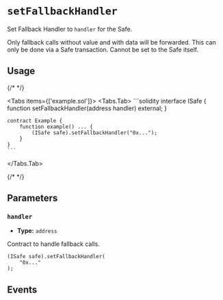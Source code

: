 
# `setFallbackHandler`

Set Fallback Handler to `handler` for the Safe.

<Callout type='warning'>
  Only fallback calls without value and with data will be forwarded. This can
  only be done via a Safe transaction. Cannot be set to the Safe itself.
</Callout>

## Usage

{/* <!-- vale off --> */}

<Tabs items={['example.sol']}>
  <Tabs.Tab>
    ```solidity
    interface ISafe {
        function setFallbackHandler(address handler) external;
    }

    contract Example {
        function example() ... {
            (ISafe safe).setFallbackHandler("0x...");
        }
    }
    ```
  </Tabs.Tab>
</Tabs>

{/* <!-- vale on --> */}

## Parameters

### `handler`

- **Type:** `address`

Contract to handle fallback calls.

```solidity focus=2
(ISafe safe).setFallbackHandler(
    "0x..."
);
```

## Events

<ChangedFallbackHandler />
